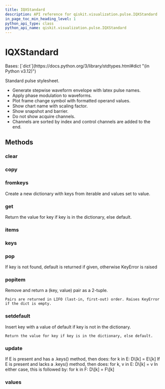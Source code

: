 ```yaml
---
title: IQXStandard
description: API reference for qiskit.visualization.pulse.IQXStandard
in_page_toc_min_heading_level: 1
python_api_type: class
python_api_name: qiskit.visualization.pulse.IQXStandard
---
```


# IQXStandard

<Class id="qiskit.visualization.pulse.IQXStandard" isDedicatedPage={true} github="https://github.com/qiskit/qiskit/tree/stable/0.45/qiskit/visualization/pulse_v2/stylesheet.py" signature="qiskit.visualization.pulse.IQXStandard(**kwargs)" modifiers="class">
  Bases: [`dict`](https://docs.python.org/3/library/stdtypes.html#dict "(in Python v3.12)")

  Standard pulse stylesheet.

  *   Generate stepwise waveform envelope with latex pulse names.
  *   Apply phase modulation to waveforms.
  *   Plot frame change symbol with formatted operand values.
  *   Show chart name with scaling factor.
  *   Show snapshot and barrier.
  *   Do not show acquire channels.
  *   Channels are sorted by index and control channels are added to the end.

  ## Methods

  ### clear

  <Function id="qiskit.visualization.pulse.IQXStandard.clear" signature="clear() → None.  Remove all items from D." />

  ### copy

  <Function id="qiskit.visualization.pulse.IQXStandard.copy" signature="copy() → a shallow copy of D" />

  ### fromkeys

  <Function id="qiskit.visualization.pulse.IQXStandard.fromkeys" signature="fromkeys(value=None, /)">
    Create a new dictionary with keys from iterable and values set to value.
  </Function>

  ### get

  <Function id="qiskit.visualization.pulse.IQXStandard.get" signature="get(key, default=None, /)">
    Return the value for key if key is in the dictionary, else default.
  </Function>

  ### items

  <Function id="qiskit.visualization.pulse.IQXStandard.items" signature="items() → a set-like object providing a view on D's items" />

  ### keys

  <Function id="qiskit.visualization.pulse.IQXStandard.keys" signature="keys() → a set-like object providing a view on D's keys" />

  ### pop

  <Function id="qiskit.visualization.pulse.IQXStandard.pop" signature="pop(k[, d]) → v, remove specified key and return the corresponding value.">
    If key is not found, default is returned if given, otherwise KeyError is raised
  </Function>

  ### popitem

  <Function id="qiskit.visualization.pulse.IQXStandard.popitem" signature="popitem()">
    Remove and return a (key, value) pair as a 2-tuple.

    Pairs are returned in LIFO (last-in, first-out) order. Raises KeyError if the dict is empty.
  </Function>

  ### setdefault

  <Function id="qiskit.visualization.pulse.IQXStandard.setdefault" signature="setdefault(key, default=None, /)">
    Insert key with a value of default if key is not in the dictionary.

    Return the value for key if key is in the dictionary, else default.
  </Function>

  ### update

  <Function id="qiskit.visualization.pulse.IQXStandard.update" signature="update([E, ]**F) → None.  Update D from dict/iterable E and F.">
    If E is present and has a .keys() method, then does: for k in E: D\[k] = E\[k] If E is present and lacks a .keys() method, then does: for k, v in E: D\[k] = v In either case, this is followed by: for k in F: D\[k] = F\[k]
  </Function>

  ### values

  <Function id="qiskit.visualization.pulse.IQXStandard.values" signature="values() → an object providing a view on D's values" />
</Class>

